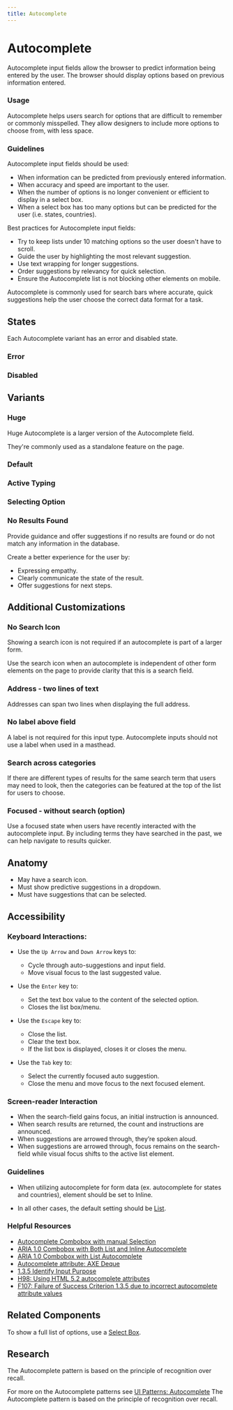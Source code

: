 ```yaml
---
title: Autocomplete
---
```



# Autocomplete

Autocomplete input fields allow the browser to predict information being
entered by the user. The browser should display options based on
previous information entered.

<ComponentPreview
  componentName="autocomplete--default-story"
  hasHTML
  minHeight="15rem"
/>

### Usage

Autocomplete helps users search for options that are difficult to remember or
commonly misspelled. They allow designers to include more options to choose
from, with less space.

### Guidelines

Autocomplete input fields should be used:

- When information can be predicted from previously entered information.
- When accuracy and speed are important to the user.
- When the number of options is no longer convenient or efficient to display
  in a select box.
- When a select box has too many options but can be predicted for the user
  (i.e. states, countries).

Best practices for Autocomplete input fields:

- Try to keep lists under 10 matching options so the user doesn't have to
  scroll.
- Guide the user by highlighting the most relevant suggestion.
- Use text wrapping for longer suggestions.
- Order suggestions by relevancy for quick selection.
- Ensure the Autocomplete list is not blocking other elements on mobile.

<SprkDivider element="span" additionalClasses="sprk-u-Measure"></SprkDivider>

Autocomplete is commonly used for search bars where accurate, quick suggestions
help the user choose the correct data format for a task.

<ComponentPreview
  componentName="autocomplete--default-story"
  hasHTML
  minHeight="15rem"
/>

## States

Each Autocomplete variant has an error and disabled state.

### Error

<ComponentPreview componentName="autocomplete--default-invalid" hasHTML />

### Disabled

<ComponentPreview componentName="autocomplete--default-disabled" hasHTML />

## Variants

### Huge

Huge Autocomplete is a larger version of the Autocomplete field.

They're commonly used as a standalone feature on the page.

<ComponentPreview
  componentName="autocomplete--huge"
  hasHTML
  minHeight="27rem"
/>

### Default

<ComponentPreview
  componentName="autocomplete--default"
  hasHTML
  minHeight="27rem"
/>

### Active Typing

<ComponentPreview
  componentName="autocomplete--active-typing"
  hasHTML
  minHeight="27rem"
/>

### Selecting Option

<ComponentPreview
  componentName="autocomplete--selecting-option"
  hasHTML
  minHeight="27rem"
/>

### No Results Found

Provide guidance and offer suggestions if no results are found or do not match any information in the database.

Create a better experience for the user by:

- Expressing empathy.
- Clearly communicate the state of the result.
- Offer suggestions for next steps.

<ComponentPreview
  componentName="autocomplete--no-results-found"
  hasHTML
  minHeight="27rem"
/>

<SprkDivider element="span" additionalClasses="sprk-u-Measure"></SprkDivider>

## Additional Customizations

### No Search Icon

Showing a search icon is not required if an autocomplete is part of a larger form.

Use the search icon when an autocomplete is independent of other form elements on the page to provide clarity that this is a search field.

<ComponentPreview
  componentName="autocomplete--no-search-icon"
  hasHTML
  minHeight="27rem"
/>

### Address - two lines of text

Addresses can span two lines when displaying the full address.

<ComponentPreview
  componentName="autocomplete--two-lines-of-text"
  hasHTML
  minHeight="27rem"
/>

### No label above field

A label is not required for this input type. Autocomplete inputs should not use a label when used in a masthead.

<ComponentPreview
  componentName="autocomplete--no-label-above-field"
  hasHTML
  minHeight="27rem"
/>

### Search across categories

If there are different types of results for the same search term that users may need to look, then the categories can be featured at the top of the list for users to choose.

<ComponentPreview
  componentName="autocomplete--search-across-categories"
  hasHTML
  minHeight="27rem"
/>

### Focused - without search (option)

Use a focused state when users have recently interacted with the autocomplete input. By including terms they have searched in the past, we can help navigate to results quicker.

<ComponentPreview
  componentName="autocomplete--focused"
  hasHTML
  minHeight="27rem"
/>

<SprkDivider element="span" additionalClasses="sprk-u-Measure"></SprkDivider>

## Anatomy

- May have a search icon.
- Must show predictive suggestions in a dropdown.
- Must have suggestions that can be selected.

## Accessibility

### Keyboard Interactions:

- Use the `Up Arrow` and `Down Arrow` keys to:

  - Cycle through auto-suggestions and input field.
  - Move visual focus to the last suggested value.

- Use the `Enter` key to:

  - Set the text box value to the content of the selected option.
  - Closes the list box/menu.

- Use the `Escape` key to:

  - Close the list.
  - Clear the text box.
  - If the list box is displayed, closes it or closes the menu.

- Use the `Tab` key to:
  - Select the currently focused auto suggestion.
  - Close the menu and move focus to the next focused element.

### Screen-reader Interaction

- When the search-field gains focus, an initial instruction is announced.
- When search results are returned, the count and instructions are announced.
- When suggestions are arrowed through, they’re spoken aloud.
- When suggestions are arrowed through, focus remains on the search-field while visual focus shifts to the active list element.

### Guidelines

- When utilizing autocomplete for form data (ex. autocomplete for states and countries), element should be set to Inline.

- In all other cases, the default setting should be [List](https://sparkdesignsystem.com/using-spark/components/list).

### Helpful Resources

- [Autocomplete Combobox with manual Selection](https://medium.com/@kgotgit/web-accessibility-autocomplete-combobox-with-manual-selection-angular-component-part-2-2f7bc1388b59)
- [ARIA 1.0 Combobox with Both List and Inline Autocomplete](https://www.w3.org/TR/wai-aria-practices-1.1/examples/combobox/aria1.0pattern/combobox-autocomplete-both.html)
- [ARIA 1.0 Combobox with List Autocomplete](https://www.w3.org/TR/wai-aria-practices-1.1/examples/combobox/aria1.0pattern/combobox-autocomplete-list.html)
- [Autocomplete attribute: AXE Deque](https://dequeuniversity.com/rules/axe/3.5/autocomplete-valid?application=rocketvalidator)
- [1.3.5 Identify Input Purpose](https://www.w3.org/TR/WCAG21/%22%20/l%20%22identify-input-purpose)
- [H98: Using HTML 5.2 autocomplete attributes](https://www.w3.org/WAI/WCAG21/Techniques/html/H98)
- [F107: Failure of Success Criterion 1.3.5 due to incorrect autocomplete attribute values](https://www.w3.org/WAI/WCAG21/Techniques/html/H98)

## Related Components

To show a full list of options, use a [Select Box](https://sparkdesignsystem.com/using-spark/components/input#select-box).

## Research

The Autocomplete pattern is based on the principle of recognition over recall.

For more on the Autocomplete patterns see [UI Patterns: Autocomplete](https://ui-patterns.com/patterns/Autocomplete)
The Autocomplete pattern is based on the principle of recognition over recall.
